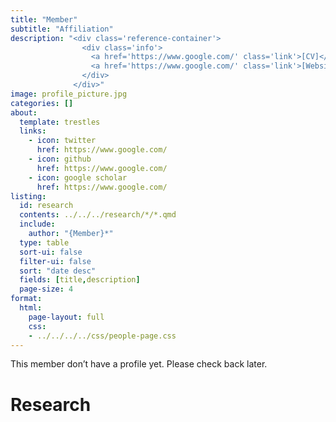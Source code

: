 ```yaml
---
title: "Member"
subtitle: "Affiliation"
description: "<div class='reference-container'>
                <div class='info'>
                  <a href='https://www.google.com/' class='link'>[CV]</a> 
                  <a href='https://www.google.com/' class='link'>[Website]</a>
                </div>
              </div>"
image: profile_picture.jpg
categories: []
about:
  template: trestles
  links:
    - icon: twitter
      href: https://www.google.com/
    - icon: github
      href: https://www.google.com/
    - icon: google scholar
      href: https://www.google.com/
listing:
  id: research
  contents: ../../../research/*/*.qmd  
  include:
    author: "{Member}*" 
  type: table
  sort-ui: false
  filter-ui: false
  sort: "date desc"  
  fields: [title,description]  
  page-size: 4
format:
  html:
    page-layout: full
    css: 
    - ../../../../css/people-page.css
---
```


This member don't have a profile yet. Please check back later.

# Research

::: {#research}
:::
